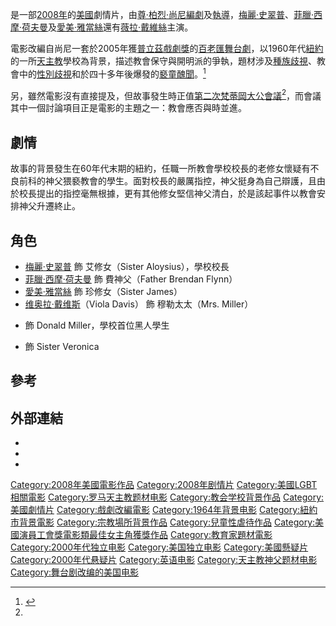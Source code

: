 {{noteTA
|T=zh-cn:虐童疑云; zh-hk:聖訴; zh-tw:誘．惑;
|G1=Show
|1=zh-cn:虐童疑云; zh-hk:聖訴; zh-tw:誘·惑;}}
{{Infobox Film
| name           = 聖訴
| original_name  = ''Doubt''
| image          = Doubtposter08.jpg
| image_size     = 
| caption        = 美國海報
| director       = [[尊·柏烈·尚尼|尊·柏烈·尚尼]]
| producer       = Scott Rudin
| writer         = 尊·柏烈·尚尼
| starring       = [[梅麗·史翠普|梅麗·史翠普]]<br />[[菲臘·西摩·荷夫曼|菲臘·西摩·荷夫曼]]<br />[[愛美·雅當絲|愛美·雅當絲]]<br />[[薇拉·戴維絲|薇拉·戴維絲]] 
| music          = Howard Shore
| cinematography = Roger Deakins
| editing        = Dylan Tichenor
| distributor    = [[米拉麥克斯影業|米拉麥克斯影業]]
| released       = 2008年10月30日 <small>([[美國電影學會|AFI]])</small><br />2008年12月12日 <small>(美國)</small><br />2008年12月25日 <small>(wide)</small>
| runtime        = 104分鐘
| country        = [[美國|美國]]
| language       = {{English}}
| budget         = $2千萬[[美元|美元]]
| gross          = $37,309,677美元<ref name="BOM-total">{{Cite web | url=http://www.boxofficemojo.com/movies/?id=doubt.htm | title=Doubt | work=Box Office Mojo | date=4 January 2009 | accessdate=4 January 2009 | archive-date=2009-02-01 | archive-url=https://web.archive.org/web/20090201013640/http://boxofficemojo.com/movies/?id=doubt.htm | dead-url=no }}</ref>
| website        = 
| imdb_id        = 0918927
| cn_name  = 虐童疑云
| hk_name  = 聖訴
| tw_name  = 誘．惑
}}
{{作品名稱|name=''Doubt''|hk=聖訴|tw=誘．惑|cn=虐童疑云}}是一部[[2008年電影|2008年]]的[[美國電影|美國]]劇情片，由[[尊·柏烈·尚尼|尊·柏烈·尚尼]][[編劇|編劇]]及[[導演|執導]]，[[梅麗·史翠普|梅麗·史翠普]]、[[菲臘·西摩·荷夫曼|菲臘·西摩·荷夫曼]]及[[愛美·雅當絲|愛美·雅當絲]]還有[[薇拉·戴維絲|薇拉·戴維絲]]主演。

電影改編自尚尼一套於2005年獲[[普立茲獎|普立茲]][[普立茲戲劇獎|戲劇獎]]的{{le|Doubt: A Parable|Doubt: A Parable|同名}}[[百老匯|百老匯]][[舞台劇|舞台劇]]，以1960年代[[紐約|紐約]]的一所[[天主教|天主教]]學校為背景，描述教會保守與開明派的爭執，題材涉及[[種族歧視|種族歧視]]、教會中的[[性別歧視|性別歧視]]和於四十多年後爆發的[[天主教會性侵害案例|褻童醜聞]]。<ref name="nytimes">{{cite news |url=http://movies.nytimes.com/2008/12/12/movies/12doub.html |title=Movie Review: Doubt (2008) -- Between Heaven and Earth, Room for Ambiguity |last=Dargis |first=Manohla |date=2008-12-12 |accessdate=2010-04-09 |work=《[[紐約時報|紐約時報]]》 |archive-date=2008-12-21 |archive-url=https://web.archive.org/web/20081221002406/http://movies.nytimes.com/2008/12/12/movies/12doub.html |dead-url=no }}</ref>

另，雖然電影沒有直接提及，但故事發生時正值[[第二次梵蒂岡大公會議|第二次梵蒂岡大公會議]]<ref name="nytimes"/>，而會議其中一個討論項目正是電影的主題之一：教會應否與時並進。

== 劇情 ==
故事的背景發生在60年代末期的紐約，任職一所教會學校校長的老修女懷疑有不良前科的神父猥褻教會的學生。面對校長的嚴厲指控，神父挺身為自己辯護，且由於校長提出的指控毫無根據，更有其他修女堅信神父清白，於是該起事件以教會安排神父升遷終止。

== 角色 ==
* [[梅麗·史翠普|梅麗·史翠普]] 飾 艾修女（Sister Aloysius），學校校長
* [[菲臘·西摩·荷夫曼|菲臘·西摩·荷夫曼]] 飾 費神父（Father Brendan Flynn）
* [[愛美·雅當絲|愛美·雅當絲]] 飾 珍修女（Sister James）
* [[维奥拉·戴维斯|维奥拉·戴维斯]]（Viola Davis） 飾 穆勒太太（Mrs. Miller）
* {{lang|en|Joseph Foste}} 飾 Donald Miller，學校首位黑人學生
* {{lang|en|Alice Drummond}} 飾 Sister Veronica

== 參考 ==
{{reflist}}

== 外部連結 ==

* {{imdb title|0918927}}
* {{rotten-tomatoes|id=Doubt}}
* {{cite web |url=http://www.apple.com/trailers/miramax/doubt/ |publisher=Miramax |location=Apple |title=預告片 |access-date=2010-01-01 |archive-date=2010-02-08 |archive-url=https://web.archive.org/web/20100208145305/http://www.apple.com/trailers/miramax/doubt/ |dead-url=no }}

{{DEFAULTSORT:Doubt}}
[[Category:2008年美國電影作品|Category:2008年美國電影作品]]
[[Category:2008年剧情片|Category:2008年剧情片]]
[[Category:美國LGBT相關電影|Category:美國LGBT相關電影]]
[[Category:罗马天主教题材电影|Category:罗马天主教题材电影]]
[[Category:教会学校背景作品|Category:教会学校背景作品]]
[[Category:美國劇情片|Category:美國劇情片]]
[[Category:戲劇改編電影|Category:戲劇改編電影]]
[[Category:1964年背景电影|Category:1964年背景电影]]
[[Category:紐約市背景電影|Category:紐約市背景電影]]
[[Category:宗教場所背景作品|Category:宗教場所背景作品]]
[[Category:兒童性虐待作品|Category:兒童性虐待作品]]
[[Category:美國演員工會獎電影類最佳女主角獲獎作品|Category:美國演員工會獎電影類最佳女主角獲獎作品]]
[[Category:教育家題材電影|Category:教育家題材電影]]
[[Category:2000年代独立电影|Category:2000年代独立电影]]
[[Category:美国独立电影|Category:美国独立电影]]
[[Category:美國懸疑片|Category:美國懸疑片]]
[[Category:2000年代悬疑片|Category:2000年代悬疑片]]
[[Category:英语电影|Category:英语电影]]
[[Category:天主教神父题材电影|Category:天主教神父题材电影]]
[[Category:舞台剧改编的美国电影|Category:舞台剧改编的美国电影]]